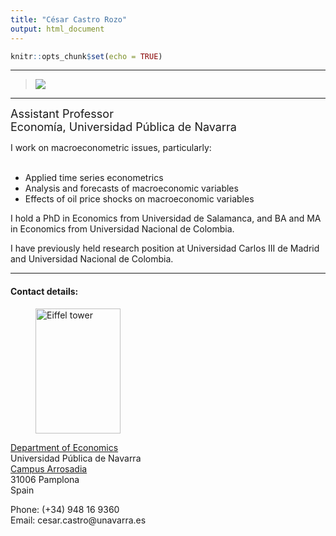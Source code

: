 ```yaml
---
title: "César Castro Rozo"
output: html_document
---
```


```r
knitr::opts_chunk$set(echo = TRUE)
```

****
> ![](FotoCesar.jpg)\

****

<font size="4">
Assistant Professor\
Economía, Universidad Pública de Navarra</font>

I work on macroeconometric issues, particularly:</br>
</br>
<ul>
<li>Applied time series econometrics</li>
<li>Analysis and forecasts of macroeconomic variables</li>
<li>Effects of oil price shocks on macroeconomic variables</li>
</ul>

I hold a PhD in Economics from Universidad de Salamanca, and BA and MA in Economics from Universidad Nacional de Colombia.

I have previously held research position at Universidad Carlos III de Madrid and Universidad Nacional de Colombia.

****

#### Contact details:
<figure>
  <p><img src="upna.gif"
    width="136" height="200"
    alt="Eiffel tower">
</figure>


[Department of Economics](https://www.unavarra.es/departamento-economia)\
Universidad Pública de Navarra\
[Campus Arrosadia](https://www.google.com/maps/place/Parking+UPNA+-+Universidad+Publica+de+Navarra/@42.8006567,-1.6370705,405m/data=!3m1!1e3!4m12!1m6!3m5!1s0x0:0xd9a9e86617c6be7b!2sUPNA!8m2!3d42.797263!4d-1.6321518!3m4!1s0xd50924ce0daf833:0x774b0a8f81fa03a9!8m2!3d42.8005615!4d-1.6377448)\
31006 Pamplona\
Spain

Phone: (+34) 948 16 9360\
Email: cesar.castro@unavarra.es

<!-- * [Curriculum Vitae](#cv)\ -->
<!-- * [Research](#res) -->
<!--       + [Publications](#pub) -->
<!--       + [Work in Progress or submitted](#wps) -->
<!-- * [Projects](#pro) -->

